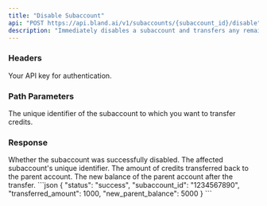```yaml
---
title: "Disable Subaccount"
api: "POST https://api.bland.ai/v1/subaccounts/{subaccount_id}/disable"
description: "Immediately disables a subaccount and transfers any remaining credits back to the parent account."
---
```


### Headers

<ParamField header="authorization" type="string" required>
  Your API key for authentication.
</ParamField>

### Path Parameters

<ParamField path="subaccount_id" type="string" required>
  The unique identifier of the subaccount to which you want to transfer credits.
</ParamField>

### Response

<ResponseField name="status" type="string">
  Whether the subaccount was successfully disabled.
</ResponseField>

<ResponseField name="subaccount_id" type="string">
  The affected subaccount's unique identifier.
</ResponseField>

<ResponseField name="transferred_amount" type="number">
  The amount of credits transferred back to the parent account.
</ResponseField>

<ResponseField name="new_parent_balance" type="number">
  The new balance of the parent account after the transfer.
</ResponseField>

<ResponseExample>
```json
{
    "status": "success",
    "subaccount_id": "1234567890",
    "transferred_amount": 1000,
    "new_parent_balance": 5000
}
```
</ResponseExample>
